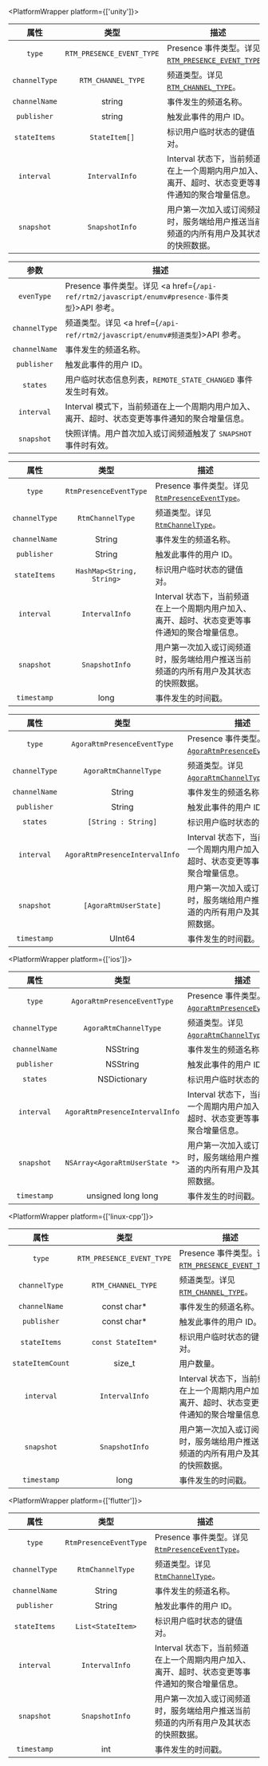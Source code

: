 <PlatformWrapper platform={['unity']}>

|     属性      |                            类型                            | 描述                                                                                                                     |
| :-----------: | :--------------------------------------------------------: | ------------------------------------------------------------------------------------------------------------------------ |
|    `type`     | `RTM_PRESENCE_EVENT_TYPE` | Presence 事件类型。详见 [`RTM_PRESENCE_EVENT_TYPE`](/api-ref/rtm2/unity/enumv#presencetype)。 |
| `channelType` |                     `RTM_CHANNEL_TYPE`                     | 频道类型。详见 [`RTM_CHANNEL_TYPE`](/api-ref/rtm2/unity/enumv#channeltype)。 |
| `channelName` |                           string                           | 事件发生的频道名称。                                                                                                              |
|  `publisher`  |                           string                           | 触发此事件的用户 ID。                                                                                                          |
| `stateItems`  |                       `StateItem[]`                        | 标识用户临时状态的键值对。                                                                                                   |
|  `interval`   |                       `IntervalInfo`                       | Interval 状态下，当前频道在上一个周期内用户加入、离开、超时、状态变更等事件通知的聚合增量信息。                          |
|  `snapshot`   |                       `SnapshotInfo`                       | 用户第一次加入或订阅频道时，服务端给用户推送当前频道的内所有用户及其状态的快照数据。                                           |

</PlatformWrapper>
<PlatformWrapper platform={['javascript']}>

|     参数      | 描述                                                                                                                                        |
| :-----------: | ------------------------------------------------------------------------------------------------------------------------------------------- |
|   `evenType`     | Presence 事件类型。详见 <a href={`/api-ref/rtm2/javascript/enumv#presence-事件类型`}>API 参考</a>。 |
| `channelType` | 频道类型。详见 <a href={`/api-ref/rtm2/javascript/enumv#频道类型`}>API 参考</a>。                                                                                        |
| `channelName` | 事件发生的频道名称。                                                                                                                        |
|  `publisher`  | 触发此事件的用户 ID。                                                                                                                       |
| `states`  | 用户临时状态信息列表，`REMOTE_STATE_CHANGED` 事件发生时有效。                                     |
|  `interval`   | Interval 模式下，当前频道在上一个周期内用户加入、离开、超时、状态变更等事件通知的聚合增量信息。                                             |
|  `snapshot`   | 快照详情。用户首次加入或订阅频道触发了 `SNAPSHOT` 事件时有效。                          |

</PlatformWrapper>
<PlatformWrapper platform={['android']}>

| 属性       |  类型  |   描述                                                                                                                         |
|:------------------:|:-------------------:| ----------------------------------------------------------------------------------------------------------------------------------- |
| `type`            | `RtmPresenceEventType`    |   Presence 事件类型。详见 [`RtmPresenceEventType`](/api-ref/rtm2/android/enumv#presencetype)。  |
| `channelType`            | `RtmChannelType`    |  频道类型。详见 [`RtmChannelType`](/api-ref/rtm2/android/enumv#channeltype)。   |
| `channelName`            | String                |  事件发生的频道名称。   |
| `publisher`              | String                |  触发此事件的用户 ID。   |
| `stateItems`            | `HashMap<String, String>`    |  标识用户临时状态的键值对。  |
| `interval`            | `IntervalInfo`               |  Interval 状态下，当前频道在上一个周期内用户加入、离开、超时、状态变更等事件通知的聚合增量信息。  |
| `snapshot`              | `SnapshotInfo`               |  用户第一次加入或订阅频道时，服务端给用户推送当前频道的内所有用户及其状态的快照数据。   |
| `timestamp` | long | 事件发生的时间戳。                |

</PlatformWrapper>
<PlatformWrapper platform={['swift']}>

| 属性       |  类型  |   描述                                                                                                                         |
|:------------------:|:-------------------:| ----------------------------------------------------------------------------------------------------------------------------------- |
| `type`            | `AgoraRtmPresenceEventType`    |   Presence 事件类型。详见 [`AgoraRtmPresenceEventType`](/api-ref/rtm2/swift/enumv#presencetype)。  |
| `channelType`            | `AgoraRtmChannelType`    |  频道类型。详见 [`AgoraRtmChannelType`](/api-ref/rtm2/swift/enumv#channeltype)。   |
| `channelName`            | String                |  事件发生的频道名称。  |
| `publisher`              | String                |  触发此事件的用户 ID。   |
| `states`            | `[String : String]`    |  标识用户临时状态的键值对。  |
| `interval`            | `AgoraRtmPresenceIntervalInfo`               |  Interval 状态下，当前频道在上一个周期内用户加入、离开、超时、状态变更等事件通知的聚合增量信息。  |
| `snapshot`              | `[AgoraRtmUserState]`               |  用户第一次加入或订阅频道时，服务端给用户推送当前频道的内所有用户及其状态的快照数据。   |
| `timestamp` | UInt64 | 事件发生的时间戳。                |

</PlatformWrapper>

<PlatformWrapper platform={['ios']}>

| 属性       |  类型  |   描述                                                                                                                         |
|:------------------:|:-------------------:| ----------------------------------------------------------------------------------------------------------------------------------- |
| `type`            | `AgoraRtmPresenceEventType`    |   Presence 事件类型。详见 [`AgoraRtmPresenceEventType`](/api-ref/rtm2/ios/enumv#presencetype)。  |
| `channelType`            | `AgoraRtmChannelType`    |  频道类型。详见 [`AgoraRtmChannelType`](/api-ref/rtm2/ios/enumv#channeltype)。   |
| `channelName`            | NSString                |  事件发生的频道名称。  |
| `publisher`              | NSString                |  触发此事件的用户 ID。   |
| `states`            | NSDictionary    |  标识用户临时状态的键值对。  |
| `interval`            | `AgoraRtmPresenceIntervalInfo`               |  Interval 状态下，当前频道在上一个周期内用户加入、离开、超时、状态变更等事件通知的聚合增量信息。  |
| `snapshot`              | `NSArray<AgoraRtmUserState *>`               |  用户第一次加入或订阅频道时，服务端给用户推送当前频道的内所有用户及其状态的快照数据。   |
| `timestamp` | unsigned long long | 事件发生的时间戳。                |

</PlatformWrapper>

<PlatformWrapper platform={['linux-cpp']}>

| 属性       |  类型  |   描述                                                                                                                         |
|:------------------:|:-------------------:| ----------------------------------------------------------------------------------------------------------------------------------- |
| `type`            | `RTM_PRESENCE_EVENT_TYPE`    |   Presence 事件类型。详见 [`RTM_PRESENCE_EVENT_TYPE`](/api-ref/rtm2/cpp/enumv#presencetype)。  |
| `channelType`            | `RTM_CHANNEL_TYPE`    |  频道类型。详见 [`RTM_CHANNEL_TYPE`](/api-ref/rtm2/cpp/enumv#channeltype)。   |
| `channelName`            | const char*                |  事件发生的频道名称。  |
| `publisher`              | const char*                |  触发此事件的用户 ID。   |
| `stateItems`            | `const StateItem*`    |  标识用户临时状态的键值对。  |
| `stateItemCount`            | size_t    |  用户数量。  |
| `interval`            | `IntervalInfo`               |  Interval 状态下，当前频道在上一个周期内用户加入、离开、超时、状态变更等事件通知的聚合增量信息。  |
| `snapshot`              | `SnapshotInfo`               |  用户第一次加入或订阅频道时，服务端给用户推送当前频道的内所有用户及其状态的快照数据。   |
| `timestamp` | long | 事件发生的时间戳。                |

</PlatformWrapper>

<PlatformWrapper platform={['flutter']}>

| 属性       |  类型  |   描述                                                                                                                         |
|:------------------:|:-------------------:| ----------------------------------------------------------------------------------------------------------------------------------- |
| `type`            | `RtmPresenceEventType`    |   Presence 事件类型。详见 [`RtmPresenceEventType`](/api-ref/rtm2/flutter/enumv#presencetype)。  |
| `channelType`            | `RtmChannelType`    |  频道类型。详见 [`RtmChannelType`](/api-ref/rtm2/flutter/enumv#channeltype)。   |
| `channelName`            | String                |  事件发生的频道名称。   |
| `publisher`              | String                |  触发此事件的用户 ID。   |
| `stateItems`            | `List<StateItem>`    |  标识用户临时状态的键值对。  |
| `interval`            | `IntervalInfo`               |  Interval 状态下，当前频道在上一个周期内用户加入、离开、超时、状态变更等事件通知的聚合增量信息。  |
| `snapshot`              | `SnapshotInfo`               |  用户第一次加入或订阅频道时，服务端给用户推送当前频道的内所有用户及其状态的快照数据。   |
| `timestamp` | int | 事件发生的时间戳。                |

</PlatformWrapper>